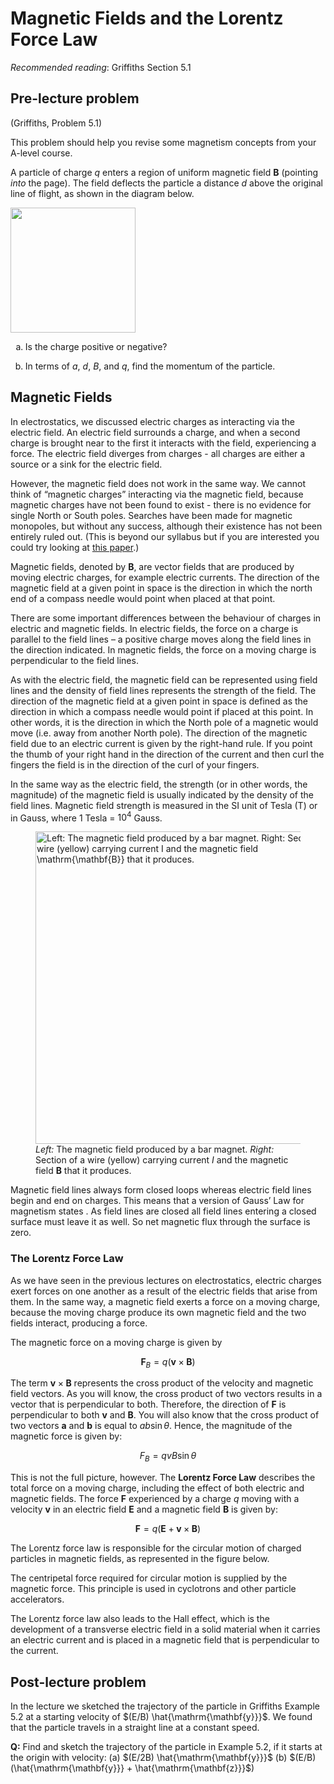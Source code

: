 \newcommand{\l}{\mathrm{\mathbf{l}}}
\newcommand{\E}{\mathrm{\mathbf{E}}}
\newcommand{\F}{\mathrm{\mathbf{F}}}
\newcommand{\r}{\mathrm{\mathbf{r}}}
\newcommand{\B}{\mathrm{\mathbf{B}}}
\newcommand{\x}{\mathrm{\mathbf{x}}}
\newcommand{\y}{\mathrm{\mathbf{y}}}
\newcommand{\z}{\mathrm{\mathbf{z}}}
\newcommand{\v}{\mathrm{\mathbf{v}}}

\newcommand{\a}{\mathrm{\mathbf{a}}}
\newcommand{\b}{\mathrm{\mathbf{b}}}

# Magnetic Fields and the Lorentz Force Law

*Recommended reading*: Griffiths Section 5.1

## Pre-lecture problem 
(Griffiths, Problem 5.1)

This problem should help you revise some magnetism concepts from your A-level course.

A particle of charge $q$ enters a region of uniform magnetic field $\B$ (pointing *into* the page). The field deflects the particle a distance $d$ above the original line of flight, as shown in the diagram below. 

![](Figures/L4_preprob.png){width=200}


(a) Is the charge positive or negative? 
 
(b) In terms of $a$, $d$, $B$, and $q$, find the momentum of the particle.




      
## Magnetic Fields


In electrostatics, we discussed electric charges as interacting via the electric field. An electric field surrounds a charge, and when a second charge is brought near to the first it interacts with the field, experiencing a force. The electric field diverges from charges - all charges are either a source or a sink for the electric field.

However, the magnetic field does not work in the same way. We cannot think of "magnetic charges" interacting via the magnetic field, because magnetic charges have not been found to exist - there is no evidence for single North or South poles. Searches have been made for magnetic monopoles, but without any success, although their existence has not been entirely ruled out. (This is beyond our syllabus but if you are interested you could try looking at [this paper](https://royalsocietypublishing.org/doi/10.1098/rsta.2018.0328).) 

Magnetic fields, denoted by $\B$, are vector fields that are produced by moving electric charges, for example electric currents. The direction of the magnetic field at a given point in space is the direction in which the north end of a compass needle would point when placed at that point. 

There are some important differences between the behaviour of charges in electric and magnetic fields. In electric fields, the force on a charge is parallel to the field lines – a positive charge moves along the field lines in the direction indicated. In magnetic fields, the force on a moving charge is perpendicular to the field lines.

As with the electric field, the magnetic field can be represented using field lines and the density of field lines represents the strength of the field. The direction of the magnetic field at a given point in space is defined as the direction in which a compass needle would point if placed at this point. In other words, it is the direction in which the North pole of a magnetic would move (i.e. away from another North pole). The direction of the magnetic field due to an electric current is given by the right-hand rule. If you point the thumb of your right hand in the direction of the current and then curl the fingers the field is in the direction of the curl of your fingers.

In the same way as the electric field, the strength (or in other words, the magnitude) of the magnetic field is usually indicated by the density of the field lines. Magnetic field strength is measured in the SI unit of Tesla (T) or in Gauss, where 1 Tesla = $10^4$ Gauss. 

![*Left:* The magnetic field produced by a bar magnet. *Right:* Section of a wire (yellow) carrying current $I$ and the magnetic field $\B$ that it produces.](Figures/MagFields.png){width=500}

Magnetic field lines always form closed loops whereas electric field lines begin and end on charges. This means that a version of Gauss’ Law for magnetism states . As field lines are closed all field lines entering a closed surface must leave it as well. So net magnetic flux through the surface is zero.


### The Lorentz Force Law

As we have seen in the previous lectures on electrostatics, electric charges exert forces on one another as a result of the electric fields that arise from them. In the same way, a magnetic field exerts a force on a moving charge, because the moving charge produce its own magnetic field and the two fields interact, producing a force.

The magnetic force on a moving charge is given by

$$
\F_B = q(\v \times \B)
$$

The term $\v \times \B$ represents the cross product of the velocity and magnetic field vectors. As you will know, the cross product of two vectors results in a vector that is perpendicular to both. Therefore, the direction of $\F$ is perpendicular to both $\v$ and $\B$. You will also know that the cross product of two vectors $\a$ and $\b$ is equal to $ab \sin\theta$. Hence, the magnitude of the magnetic force is given by:

$$
F_B = qvB \sin\theta
$$


This is not the full picture, however. The **Lorentz Force Law** describes the total force on a moving charge, including the effect of both electric and magnetic fields. The force $\F$ experienced by a charge $q$ moving with a velocity $\v$ in an electric field $\E$ and a magnetic field $\B$ is given by: 

$$
\F = q(\E + \v \times \B)
$$


The Lorentz force law is responsible for the circular motion of charged particles in magnetic fields, as represented in the figure below. 

 The centripetal force required for circular motion is supplied by the magnetic force. This principle is used in cyclotrons and other particle accelerators.

The Lorentz force law also leads to the Hall effect, which is the development of a transverse electric field in a solid material when it carries an electric current and is placed in a magnetic field that is perpendicular to the current.

## Post-lecture problem 

In the lecture we sketched the trajectory of the particle in Griffiths Example 5.2 at a starting velocity of $(E/B) \hat{\y}$. We found that the particle travels in a straight line at a constant speed. 

**Q:** Find and sketch the trajectory of the particle in Example 5.2, if it starts at the origin with velocity:
(a) $(E/2B) \hat{\y}$
(b) $(E/B) (\hat{\y} + \hat{\z}$)
